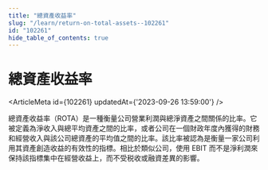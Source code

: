 ```yaml
---
title: "總資產收益率"
slug: "/learn/return-on-total-assets--102261"
id: "102261"
hide_table_of_contents: true
---
```



# 總資產收益率

<ArticleMeta id={102261} updatedAt={'2023-09-26 13:59:00'} />
<div className='border-solid border-b border-t-0 my-4 border-[var(--ifm-color-gray-300)]' />

總資產收益率（ROTA）是一種衡量公司營業利潤與總淨資產之間關係的比率。它被定義為淨收入與總平均資產之間的比率，或者公司在一個財政年度內獲得的財務和經營收入與該公司總資產的平均值之間的比率。該比率被認為是衡量一家公司利用其資產創造收益的有效性的指標。相比於類似公司，使用 EBIT 而不是淨利潤來保持該指標集中在經營收益上，而不受税收或融資差異的影響。
